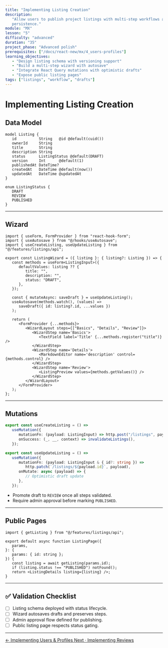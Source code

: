 ```yaml
---
title: "Implementing Listing Creation"
description:
   "Allow users to publish project listings with multi-step workflows and draft
   persistence."
module: "MX"
lesson: "5"
difficulty: "advanced"
duration: "35"
project_phase: "Advanced polish"
prerequisites: ["/docs/react-new/mx/4_users-profiles"]
learning_objectives:
   - "Design listing schema with versioning support"
   - "Build a multi-step wizard with autosave"
   - "Integrate React Query mutations with optimistic drafts"
   - "Expose public listing pages"
tags: ["listings", "workflow", "drafts"]
---
```


# Implementing Listing Creation

## Data Model

```prisma filename="prisma/schema.prisma"
model Listing {
   id          String   @id @default(cuid())
   ownerId     String
   title       String
   description String
   status      ListingStatus @default(DRAFT)
   version     Int      @default(1)
   publishedAt DateTime?
   createdAt   DateTime @default(now())
   updatedAt   DateTime @updatedAt
}

enum ListingStatus {
   DRAFT
   REVIEW
   PUBLISHED
}
```

---

## Wizard

```tsx filename="src/features/listings/ListingWizard.tsx"
import { useForm, FormProvider } from "react-hook-form";
import { useAutosave } from "@/hooks/useAutosave";
import { useCreateListing, useUpdateListing } from "@/features/listings/api";

export const ListingWizard = ({ listing }: { listing?: Listing }) => {
   const methods = useForm<ListingInput>({
      defaultValues: listing ?? {
         title: "",
         description: "",
         status: "DRAFT",
      },
   });

   const { mutateAsync: saveDraft } = useUpdateListing();
   useAutosave(methods.watch(), (values) =>
      saveDraft({ id: listing?.id, ...values })
   );

   return (
      <FormProvider {...methods}>
         <WizardLayout steps={["Basics", "Details", "Review"]}>
            <WizardStep name='Basics'>
               <TextField label='Title' {...methods.register("title")} />
            </WizardStep>
            <WizardStep name='Details'>
               <MarkdownEditor name='description' control={methods.control} />
            </WizardStep>
            <WizardStep name='Review'>
               <ListingPreview values={methods.getValues()} />
            </WizardStep>
         </WizardLayout>
      </FormProvider>
   );
};
```

---

## Mutations

```ts filename="src/features/listings/api.ts"
export const useCreateListing = () =>
   useMutation({
      mutationFn: (payload: ListingInput) => http.post("/listings", payload),
      onSuccess: (_, __, context) => invalidateListings(),
   });

export const useUpdateListing = () =>
   useMutation({
      mutationFn: (payload: ListingInput & { id?: string }) =>
         http.patch(`/listings/${payload.id}`, payload),
      onMutate: async (payload) => {
         // Optimistic draft update
      },
   });
```

-  Promote draft to `REVIEW` once all steps validated.
-  Require admin approval before marking `PUBLISHED`.

---

## Public Pages

```tsx filename="src/app/listings/[id]/page.tsx"
import { getListing } from "@/features/listings/api";

export default async function ListingPage({
   params,
}: {
   params: { id: string };
}) {
   const listing = await getListing(params.id);
   if (listing.status !== "PUBLISHED") notFound();
   return <ListingDetails listing={listing} />;
}
```

---

## ✅ Validation Checklist

-  [ ] Listing schema deployed with status lifecycle.
-  [ ] Wizard autosaves drafts and preserves steps.
-  [ ] Admin approval flow defined for publishing.
-  [ ] Public listing page respects status gating.

---

<div className='mt-8 flex justify-between'>
   <a
      href='/docs/react-new/mx/4_users-profiles'
      className='text-sm font-medium text-muted-foreground hover:text-foreground'
   >
      ← Implementing Users & Profiles
   </a>
   <a
      href='/docs/react-new/mx/6_reviews'
      className='text-sm font-medium text-primary hover:text-primary/80'
   >
      Next · Implementing Reviews
   </a>
</div>
